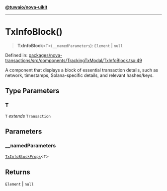 [**@tuwaio/nova-uikit**](../../../README.md)

***

# TxInfoBlock()

> **TxInfoBlock**\<`T`\>(`__namedParameters`): `Element` \| `null`

Defined in: [packages/nova-transactions/src/components/TrackingTxModal/TxInfoBlock.tsx:49](https://github.com/TuwaIO/nova-uikit/blob/e8ec05d839f539307762ec792a0848f9d88ecf8f/packages/nova-transactions/src/components/TrackingTxModal/TxInfoBlock.tsx#L49)

A component that displays a block of essential transaction details,
such as network, timestamps, Solana-specific details, and relevant hashes/keys.

## Type Parameters

### T

`T` *extends* `Transaction`

## Parameters

### \_\_namedParameters

[`TxInfoBlockProps`](../type-aliases/TxInfoBlockProps.md)\<`T`\>

## Returns

`Element` \| `null`
